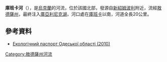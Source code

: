 '''庫班卡河'''（{{lang-uk|Кубанка}}），是[[烏克蘭|烏克蘭]]的河流，位於該國北部，發源自[[新紹姆波利|新紹姆波利]]附近，流經[[敖德薩州|敖德薩州]]，最終注入[[庫亞利尼克湖|庫亞利尼克湖]]，河口處在[[庫班卡|庫班卡]]以南，河道全長20公里。

==參考資料==
* [https://archive.is/20121205013649/www.menr.gov.ua/content/article/5988 Екологічний паспорт Одеської області (2010)]

{{DEFAULTSORT:Кубанка (річка)}}
[[Category:敖德薩州河流|Category:敖德薩州河流]]


{{Ukraine-river-stub}}